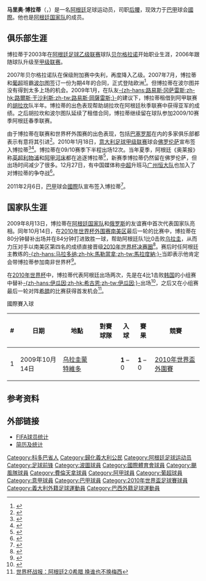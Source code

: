 {{noteta
|G1=足球
|G2=UEFA
|G3=意甲
|T=zh-hans:马里奥·博拉蒂;zh-hk:馬里奧·保拉迪;zh-tw:馬里奧·博拉蒂;
|1=zh-hans:马里奥·博拉蒂;zh-hk:馬里奧·保拉迪;zh-tw:馬里奧·博拉蒂;
|2=zh-hans:博拉蒂;zh-hk:保拉迪;zh-tw:博拉蒂;
|3=zh-hans:胡拉坎;zh-hk:颶風;zh-tw:胡拉坎;
}}
{{Football player infobox
|          playername = 马里奥·博拉蒂<br />''Mario Bolatti''
|               image = [[File:Mario_Bolatti.jpg|File:Mario Bolatti.jpg]]
|            fullname = Mario Ariel Bolatti
|         dateofbirth = {{birth date and age|1985|2|17}}
|         cityofbirth = [[科尔多瓦省_(阿根廷)|科尔多瓦省]]
|      countryofbirth = [[阿根廷|阿根廷]]
|              height = {{height|m=1.90}}
|         currentclub = [[國際體育會|國際]]
|          clubnumber = 24
|            position = [[中场|防守中场]]
|          youthyears =  
|          youthclubs = 
|               years = 2003–2007<br />2007–2010<br />2009–2010<br />2010–2011<br />2011–
|               clubs = [[贝尔格拉诺竞技俱乐部|贝尔格拉诺]]<br />[[波尔图足球俱乐部|波尔图]]<br />→ [[胡拉坎竞技俱乐部|胡拉坎]] (租借)<br />[[佛罗伦萨足球俱乐部|佛罗伦萨]]<br />[[國際體育會|國際]]
|         caps(goals) = {{0}}86	{{0}}(1) <br /> {{0}}15 {{0}}(0) <br /> {{0}}36 {{0}}(5) <br /> {{0}}22 {{0}}(0) 
|       nationalyears = 2009–
|        nationalteam = [[阿根廷国家足球队|阿根廷]]
| nationalcaps(goals) = {{0|00}}9 {{0}}(1)
|            pcupdate = 2011年2月6日 
|            ntupdate = 2011年2月6日 
}}
'''马里奥·博拉蒂'''（{{lang-es|'''Mario Ariel Bolatti'''}}，{{bd|1985年|2月17日|catIdx=Bolatti,Mario Ariel}}）是一名[[阿根廷|阿根廷]]足球运动员，司职[[中场|后腰]]，现效力于[[巴甲|巴甲]]球会[[國際體育會|國際]]。他也是[[阿根廷国家足球队|阿根廷国家队]]的成员。

==俱乐部生涯==
博拉蒂于2003年在[[阿根廷足球乙级联赛|阿根廷足球乙级联赛]]球队[[贝尔格拉诺竞技俱乐部|贝尔格拉诺]]开始职业生涯，2006年跟随球队升级至[[阿根廷足球甲级联赛|甲级联赛]]。

2007年贝尔格拉诺队在保级附加赛中失利，再度降入乙级。2007年7月，博拉蒂和[[葡萄牙足球超级联赛|葡超]]班霸[[波尔图足球俱乐部|波尔图]]签订一份为期4年的合同，正式登陆欧洲<ref>{{cite news|url=http://www.uefa.com/uefachampionsleague/news/newsid=557489.html|title=Porto add Bolatti and Aguiar|date=2007-07-03|accessdate=2010-02-07|publisher=UEFA.com|archive-date=2011-06-04|archive-url=https://web.archive.org/web/20110604140622/http://www.uefa.com/uefachampionsleague/news/newsid=557489.html|dead-url=no}}</ref>。但博拉蒂在波尔图并没有得到太多上场的机会。2009年1月，在队友[[路易斯·冈萨雷斯|-{zh-hans:路易斯·冈萨雷斯;zh-hk:路爾斯·干沙利斯;zh-tw:路易斯·岡薩雷斯;}-]]的建议下，博拉蒂租借到阿甲联赛的[[胡拉坎竞技俱乐部|胡拉坎]]队半年。博拉蒂的出色表现帮助胡拉坎在阿根廷秋季联赛中获得亚军的成绩。之后胡拉坎和波尔图队延续了租借合同，博拉蒂继续留在球队参加2009/10赛季阿根廷春季联赛。

由于博拉蒂在联赛和世界杯外围赛的出色表现，包括[[巴塞罗那足球俱乐部|巴塞罗那]]在内的多家俱乐部都表示有意将其引进<ref>{{Cite web |url=http://sports.sohu.com/20100107/n269418797.shtml |title=国王杯巴塞罗那负塞维利亚 伊布抱怨裁判漏点球 |access-date=2010-12-27 |archive-date=2016-03-04 |archive-url=https://web.archive.org/web/20160304213725/http://sports.sohu.com/20100107/n269418797.shtml |dead-url=no }}</ref>。2010年1月18日，[[意大利足球甲级联赛|意大利足球甲级联赛]]球会[[佛罗伦萨足球俱乐部|佛罗伦萨]]宣布签入博拉蒂<ref>{{cite web|url=http://it.violachannel.tv/dettaglio-ultimora/items/definito-laccordo-per-bolatti.html|title=Definito l'accordo Per Bolatti|date=2010-01-18|publisher=Violachannel.tv|language=it|accessdate=2010-12-27|archive-date=2014-12-09|archive-url=https://web.archive.org/web/20141209133956/http://it.violachannel.tv/dettaglio-ultimora/items/definito-laccordo-per-bolatti.html|dead-url=no}}</ref><ref>{{Cite web |url=http://www.goal.com/en/news/10/italy/2010/01/19/1752521/official-mario-bolatti-joins-fiorentina |title=存档副本 |access-date=2010-12-27 |archive-date=2010-04-14 |archive-url=https://web.archive.org/web/20100414193109/http://www.goal.com/en/news/10/italy/2010/01/19/1752521/official-mario-bolatti-joins-fiorentina |dead-url=no }}</ref>。博拉蒂在09/10赛季下半程出场12次。当年夏季，阿根廷《奥莱报》称[[英超|英超]][[利物浦足球俱乐部|利物浦]]和[[阿甲|阿甲]][[河床體育會|河床]]都在追逐博拉蒂<ref>{{Cite web |url=http://sports.xinmin.cn/2010/08/11/6233389.html |title=利物浦相中小马哥替身 全能悍将曾挽救阿根廷 |access-date=2010-12-27 |archive-date=2016-03-04 |archive-url=https://web.archive.org/web/20160304201025/http://sports.xinmin.cn/2010/08/11/6233389.html |dead-url=no }}</ref>，新赛季博拉蒂仍然留在佛罗伦萨，但出场时间减少了很多。12月27日，有中国媒体称[[中超|中超]]升班马[[广州恒大足球俱乐部|广州恒大队]]也加入了对博拉蒂的争夺战<ref>{{Cite web |url=http://sports.163.com/10/1227/08/6OT8MV2400051C89.html |title=恒大与利物浦争购阿根廷国脚 拒世青赛MVP得主 |access-date=2010-12-27 |archive-date=2016-03-05 |archive-url=https://web.archive.org/web/20160305074241/http://sports.163.com/10/1227/08/6OT8MV2400051C89.html |dead-url=no }}</ref>。

2011年2月6日，[[巴甲|巴甲]]球会[[國際體育會|國際]]队宣布签入博拉蒂<ref>{{cite news|url=http://esporte.uol.com.br/futebol/ultimas-noticias/2011/02/06/bollati-tem-recepcao-tradicional-do-inter-festa-no-aeroporto-e-euforia.jhtm|title=Bolatti tem recepção tradicional do Inter: festa no aeroporto e euforia|date=February 6, 2011|accessdate=February 6, 2011|publisher=esporte.uol.com.br|archive-date=2017-11-07|archive-url=https://web.archive.org/web/20171107113153/https://esporte.uol.com.br/futebol/ultimas-noticias/2011/02/06/bollati-tem-recepcao-tradicional-do-inter-festa-no-aeroporto-e-euforia.jhtm|dead-url=no}}</ref>。

==国家队生涯==
2009年8月13日，博拉蒂在[[阿根廷国家足球队|阿根廷国家队]]和[[俄罗斯国家足球队|俄罗斯]]的友谊赛中首次代表国家队亮相。同年10月14日，在[[2010年世界盃外圍賽_(南美洲區)|2010年世界杯外围赛南美区]]最后一轮的比赛中，博拉蒂在80分钟替补出场并在84分钟打进致胜一球，帮助阿根廷队1比0击败[[乌拉圭国家足球队|乌拉圭]]，从而力压对手以南美区第四名的成绩直接晋级[[2010年世界盃足球賽|2010年世界杯决赛圈]]<ref>{{Cite web |url=http://soccer.titan24.com/2009-10-15/47663.html |title=神奇替补建功 阿根廷1:0乌拉圭进世界杯 |access-date=2010-12-27 |archive-url=https://web.archive.org/web/20101210151224/http://soccer.titan24.com/2009-10-15/47663.html |archive-date=2010-12-10 |dead-url=yes }}</ref>。赛后时任阿根廷主教练的[[迭戈·马拉多纳|-{zh-hans:马拉多纳;zh-hk:馬勒當拿;zh-tw:馬拉度納;}-]]当即表示他肯定会带博拉蒂参加南非世界杯<ref>{{Cite web |url=http://sports.sohu.com/20100107/n269418518.shtml |title=阿媒传老马定世界杯14人 梅西领衔阿奎罗暂无缘 |access-date=2010-12-27 |archive-date=2010-01-10 |archive-url=https://web.archive.org/web/20100110210154/http://sports.sohu.com/20100107/n269418518.shtml |dead-url=no }}</ref>。

在[[2010年世界盃足球賽|2010年世界杯]]中，博拉蒂代表阿根廷出场两次，先是在4比1击败[[韩国国家足球队|韩国]]的小组赛中替补[[冈萨洛·伊瓜因|-{zh-hans:伊瓜因;zh-hk:希古恩;zh-tw:伊瓜因;}-]]出场<ref>{{Cite web |url=http://2010.sina.com.cn/m/arg/2010-06-17/211928139.shtml |title=梅西造2球皇马尖刀帽子戏 阿根廷4-1韩国 |access-date=2010-12-27 |archive-date=2016-03-04 |archive-url=https://web.archive.org/web/20160304192907/http://2010.sina.com.cn/m/arg/2010-06-17/211928139.shtml |dead-url=no }}</ref>，之后又在小组赛最后一轮对阵[[希腊国家足球队|希腊]]的比赛获得首发机会<ref>[http://news.163.com/10/0624/05/69TVR9QI00014AEE.html 世界杯战报：阿根廷2∶0希腊 换谁也不换梅西]{{Dead link|date=2020年1月 |bot=InternetArchiveBot |fix-attempted=yes }}</ref>。

;國際賽入球
{| class="wikitable"
! # !! 日期 !! 地點 !! 對賽球隊 !! 入球 !! 賽果 !! 競賽
|-
|1||2009年10月14日||[[乌拉圭|乌拉圭]][[蒙特維多|蒙特維多]]||{{fb|URU}}||'''1''' – 0||'''1''' – 0||[[2010年世界盃外圍賽_(南美洲區)|2010年世界盃外圍賽]]
|}

== 参考资料 ==
{{reflist}}

== 外部链接 ==
* [http://www.fifa.com/worldfootball/statisticsandrecords/players/player=313704/index.html FIFA球员统计] {{Wayback|url=http://www.fifa.com/worldfootball/statisticsandrecords/players/player=313704/index.html |date=20150707102534 }}
* [http://www.footballdatabase.com/index.php?page=player&Id=2490&pn=Mario_Bolatti 简历及统计] {{Wayback|url=http://www.footballdatabase.com/index.php?page=player&Id=2490&pn=Mario_Bolatti |date=20160331145401 }}

{{2010年世界盃足球賽阿根廷參賽名單}}

{{DEFAULTSORT:Bolatti, Mario Ariel}}
[[Category:科多巴省人|Category:科多巴省人]]
[[Category:歸化義大利公民|Category:歸化義大利公民]]
[[Category:阿根廷足球运动员|Category:阿根廷足球运动员]]
[[Category:足球前锋|Category:足球前锋]]
[[Category:波圖球員|Category:波圖球員]]
[[Category:國際體育會球員|Category:國際體育會球員]]
[[Category:颶風隊球員|Category:颶風隊球員]]
[[Category:費倫天拿球員|Category:費倫天拿球員]]
[[Category:阿甲球員|Category:阿甲球員]]
[[Category:葡超球員|Category:葡超球員]]
[[Category:意甲球員|Category:意甲球員]]
[[Category:巴甲球員|Category:巴甲球員]]
[[Category:2010年世界盃足球賽球員|Category:2010年世界盃足球賽球員]]
[[Category:義大利外籍足球運動員|Category:義大利外籍足球運動員]]
[[Category:巴西外籍足球運動員|Category:巴西外籍足球運動員]]